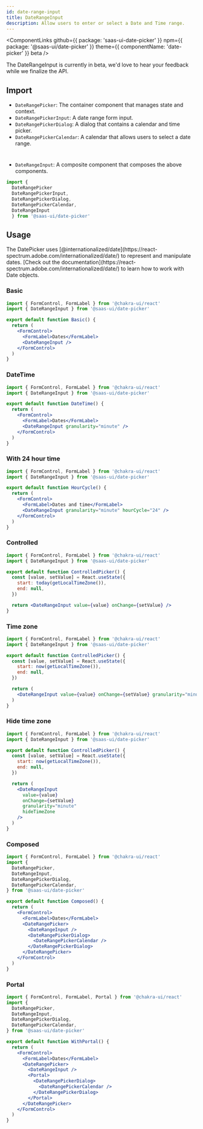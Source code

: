 ```yaml
---
id: date-range-input
title: DateRangeInput
description: Allow users to enter or select a Date and Time range.
---
```


<ComponentLinks
  github={{ package: 'saas-ui-date-picker' }}
  npm={{ package: '@saas-ui/date-picker' }}
  theme={{ componentName: 'date-picker' }}
  beta
/>

<Info>
  The DateRangeInput is currently in beta, we'd love to hear your feedback while
  we finalize the API.
</Info>

## Import

- `DateRangePicker`: The container component that manages state and context.
- `DateRangePickerInput`: A date range form input.
- `DateRangePickerDialog`: A dialog that contains a calendar and time picker.
- `DateRangePickerCalendar`: A calendar that allows users to select a date range.

#

- `DateRangeInput`: A composite component that composes the above components.

```ts
import {
  DateRangePicker
  DateRangePickerInput,
  DateRangePickerDialog,
  DateRangePickerCalendar,
  DateRangeInput
  } from '@saas-ui/date-picker'
```

## Usage

<Info>
  The DatePicker uses
  [@internationalized/date](https://react-spectrum.adobe.com/internationalized/date/)
  to represent and manipulate dates. [Check out the
  documentation](https://react-spectrum.adobe.com/internationalized/date/) to
  learn how to work with Date objects.
</Info>

### Basic

```jsx center=true
import { FormControl, FormLabel } from '@chakra-ui/react'
import { DateRangeInput } from '@saas-ui/date-picker'

export default function Basic() {
  return (
    <FormControl>
      <FormLabel>Dates</FormLabel>
      <DateRangeInput />
    </FormControl>
  )
}
```

### DateTime

```jsx center=true
import { FormControl, FormLabel } from '@chakra-ui/react'
import { DateRangeInput } from '@saas-ui/date-picker'

export default function DateTime() {
  return (
    <FormControl>
      <FormLabel>Dates</FormLabel>
      <DateRangeInput granularity="minute" />
    </FormControl>
  )
}
```

### With 24 hour time

```jsx center=true
import { FormControl, FormLabel } from '@chakra-ui/react'
import { DateRangeInput } from '@saas-ui/date-picker'

export default function HourCycle() {
  return (
    <FormControl>
      <FormLabel>Dates and time</FormLabel>
      <DateRangeInput granularity="minute" hourCycle="24" />
    </FormControl>
  )
}
```

### Controlled

```jsx
import { FormControl, FormLabel } from '@chakra-ui/react'
import { DateRangeInput } from '@saas-ui/date-picker'

export default function ControlledPicker() {
  const [value, setValue] = React.useState({
    start: today(getLocalTimeZone()),
    end: null,
  })

  return <DateRangeInput value={value} onChange={setValue} />
}
```

### Time zone

```jsx
import { FormControl, FormLabel } from '@chakra-ui/react'
import { DateRangeInput } from '@saas-ui/date-picker'

export default function ControlledPicker() {
  const [value, setValue] = React.useState({
    start: now(getLocalTimeZone()),
    end: null,
  })

  return (
    <DateRangeInput value={value} onChange={setValue} granularity="minute" />
  )
}
```

### Hide time zone

```jsx
import { FormControl, FormLabel } from '@chakra-ui/react'
import { DateRangeInput } from '@saas-ui/date-picker'

export default function ControlledPicker() {
  const [value, setValue] = React.useState({
    start: now(getLocalTimeZone()),
    end: null,
  })

  return (
    <DateRangeInput
      value={value}
      onChange={setValue}
      granularity="minute"
      hideTimeZone
    />
  )
}
```

### Composed

```jsx
import { FormControl, FormLabel } from '@chakra-ui/react'
import {
  DateRangePicker,
  DateRangeInput,
  DateRangePickerDialog,
  DateRangePickerCalendar,
} from '@saas-ui/date-picker'

export default function Composed() {
  return (
    <FormControl>
      <FormLabel>Dates</FormLabel>
      <DateRangePicker>
        <DateRangeInput />
        <DateRangePickerDialog>
          <DateRangePickerCalendar />
        </DateRangePickerDialog>
      </DateRangePicker>
    </FormControl>
  )
}
```

### Portal

```jsx
import { FormControl, FormLabel, Portal } from '@chakra-ui/react'
import {
  DateRangePicker,
  DateRangeInput,
  DateRangePickerDialog,
  DateRangePickerCalendar,
} from '@saas-ui/date-picker'

export default function WithPortal() {
  return (
    <FormControl>
      <FormLabel>Dates</FormLabel>
      <DateRangePicker>
        <DateRangeInput />
        <Portal>
          <DateRangePickerDialog>
            <DateRangePickerCalendar />
          </DateRangePickerDialog>
        </Portal>
      </DateRangePicker>
    </FormControl>
  )
}
```
